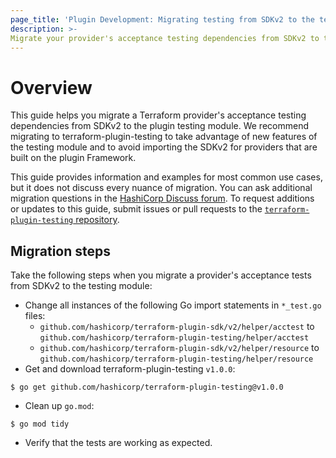 ```yaml
---
page_title: 'Plugin Development: Migrating testing from SDKv2 to the testing module'
description: >-
Migrate your provider's acceptance testing dependencies from SDKv2 to the testing module.
---
```


# Overview

This guide helps you migrate a Terraform provider's acceptance testing dependencies from SDKv2 to the plugin testing module. We recommend migrating to terraform-plugin-testing to take advantage of new features of the testing module and to avoid importing the SDKv2 for providers that are built on the plugin Framework.

This guide provides information and examples for most common use cases, but it does not discuss every nuance of migration. You can ask additional migration questions in the [HashiCorp Discuss forum](https://discuss.hashicorp.com/c/terraform-providers/tf-plugin-sdk/43). To request additions or updates to this guide, submit issues or pull requests to the [`terraform-plugin-testing` repository](https://github.com/hashicorp/terraform-plugin-testing).


## Migration steps

Take the following steps when you migrate a provider's acceptance tests from SDKv2 to the testing module:

- Change all instances of the following Go import statements in `*_test.go` files:
    - `github.com/hashicorp/terraform-plugin-sdk/v2/helper/acctest` to `github.com/hashicorp/terraform-plugin-testing/helper/acctest`
    - `github.com/hashicorp/terraform-plugin-sdk/v2/helper/resource` to `github.com/hashicorp/terraform-plugin-testing/helper/resource`
- Get and download terraform-plugin-testing `v1.0.0`:

```shell
$ go get github.com/hashicorp/terraform-plugin-testing@v1.0.0
```

- Clean up `go.mod`:

```shell
$ go mod tidy
```

- Verify that the tests are working as expected.
